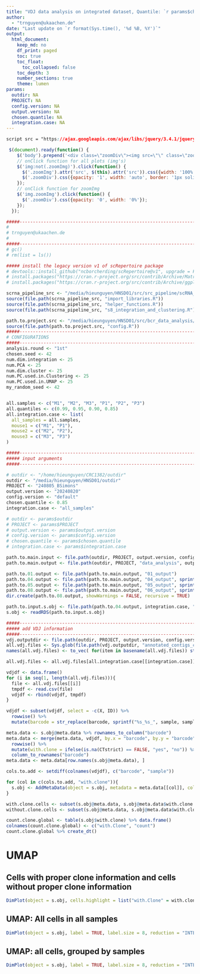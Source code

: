 ```yaml
---
title: "VDJ data analysis on integrated dataset, Quantile: `r params$chosen.quantile`, Integration: `r params$integration.case`"
author:
  - "trnguyen@ukaachen.de"
date: "Last update on `r format(Sys.time(), '%d %B, %Y')`"
output:
  html_document:
    keep_md: no
    df_print: paged
    toc: true
    toc_float:
      toc_collapsed: false
    toc_depth: 3
    number_sections: true
    theme: lumen
params:
  outdir: NA
  PROJECT: NA
  config.version: NA
  output.version: NA
  chosen.quantile: NA
  integration.case: NA
---
```


```css
script src = "https://ajax.googleapis.com/ajax/libs/jquery/3.4.1/jquery.min.js"
```

```js
 $(document).ready(function() {
    $('body').prepend('<div class=\"zoomDiv\"><img src=\"\" class=\"zoomImg\"></div>');
    // onClick function for all plots (img's)
    $('img:not(.zoomImg)').click(function() {
      $('.zoomImg').attr('src', $(this).attr('src')).css({width: '100%'});
      $('.zoomDiv').css({opacity: '1', width: 'auto', border: '1px solid white', borderRadius: '5px', position: 'fixed', top: '50%', left: '50%', marginRight: '-50%', transform: 'translate(-50%, -50%)', boxShadow: '0px 0px 50px #888888', zIndex: '50', overflow: 'auto', maxHeight: '100%'});
    });
    // onClick function for zoomImg
    $('img.zoomImg').click(function() {
      $('.zoomDiv').css({opacity: '0', width: '0%'}); 
    });
  });
```

<style type="text/css">
    div.datatables { height: auto !important;}
</style>

```r
#####----------------------------------------------------------------------#####
#
# trnguyen@ukaachen.de
#
#####----------------------------------------------------------------------#####
# gc()
# rm(list = ls())

##### install the legacy version v1 of scRepertoire package
# devtools::install_github("ncborcherding/scRepertoire@v1", upgrade = FALSE)
# install.packages("https://cran.r-project.org/src/contrib/Archive/Matrix/Matrix_1.5-4.tar.gz", type = "source", repos = NULL)
# install.packages("https://cran.r-project.org/src/contrib/Archive/ggplot2/ggplot2_3.4.4.tar.gz", type = "source", repos = NULL)

scrna_pipeline_src <- "/media/hieunguyen/HNSD01/src/src_pipeline/scRNA_GEX_pipeline/processes_src"
source(file.path(scrna_pipeline_src, "import_libraries.R"))
source(file.path(scrna_pipeline_src, "helper_functions.R"))
source(file.path(scrna_pipeline_src, "s8_integration_and_clustering.R"))

path.to.project.src <- "/media/hieunguyen/HNSD01/src/bcr_data_analysis/240805_data_analysis"
source(file.path(path.to.project.src, "config.R"))
#####----------------------------------------------------------------------#####
# CONFIGURATIONS 
#####----------------------------------------------------------------------#####
analysis.round <- "1st"
chosen.seed <- 42
num.dim.integration <- 25 
num.PCA <- 25
num.dim.cluster <- 25
num.PC.used.in.Clustering <- 25
num.PC.used.in.UMAP <- 25
my_random_seed <- 42


all.samples <- c("M1", "M2", "M3", "P1", "P2", "P3")
all.quantiles <- c(0.99, 0.95, 0.90, 0.85)
all.integration.case <- list(
  all_samples = all.samples,
  mouse1 = c("M1", "P1"),
  mouse2 = c("M2", "P2"),
  mouse3 = c("M3", "P3")
)

#####----------------------------------------------------------------------#####
##### input arguments
#####----------------------------------------------------------------------#####

# outdir <- "/home/hieunguyen/CRC1382/outdir"
outdir <- "/media/hieunguyen/HNSD01/outdir"
PROJECT <- "240805_BSimons"
output.version <- "20240820"
config.version <- "default"
chosen.quantile <- 0.85
integration.case <- "all_samples"

# outdir <- params$outdir
# PROJECT <- params$PROJECT
# output.version <- params$output.version
# config.version <- params$config.version
# chosen.quantile <- params$chosen.quantile
# integration.case <- params$integration.case

path.to.main.input <- file.path(outdir, PROJECT, output.version, config.version)
path.to.main.output <- file.path(outdir, PROJECT, "data_analysis", output.version, config.version)

path.to.01.output <- file.path(path.to.main.output, "01_output")
path.to.04.output <- file.path(path.to.main.output, "04_output", sprintf("quantile_%s", chosen.quantile))
path.to.05.output <- file.path(path.to.main.output, "05_output", sprintf("quantile_%s", chosen.quantile), integration.case)
path.to.08.output <- file.path(path.to.main.output, "06_output", sprintf("quantile_%s", chosen.quantile), integration.case)
dir.create(path.to.08.output, showWarnings = FALSE, recursive = TRUE)

path.to.input.s.obj <- file.path(path.to.04.output, integration.case, "s8_output", sprintf("%s.output.s8.rds", PROJECT))
s.obj <- readRDS(path.to.input.s.obj)
```


```r

#####----------------------------------------------------------------------#####
##### add VDJ information
#####----------------------------------------------------------------------#####
vdj.outputdir <- file.path(outdir, PROJECT, output.version, config.version, "VDJ_output")
all.vdj.files <- Sys.glob(file.path(vdj.outputdir, "annotated_contigs_clonaltype_*.csv"))
names(all.vdj.files) <- to_vec( for(item in basename(all.vdj.files)) str_replace(str_replace(item, "annotated_contigs_clonaltype_", ""), ".csv", ""))

all.vdj.files <- all.vdj.files[all.integration.case[[integration.case]]]

vdjdf <- data.frame()
for (i in seq(1, length(all.vdj.files))){
  file <- all.vdj.files[[i]]
  tmpdf <- read.csv(file)
  vdjdf <- rbind(vdjdf, tmpdf)
}

vdjdf <- subset(vdjdf, select = -c(X, ID)) %>%
  rowwise() %>%
  mutate(barcode = str_replace(barcode, sprintf("%s_%s_", sample, sample), sprintf("%s_", sample)))

meta.data <- s.obj@meta.data %>% rownames_to_column("barcode")
meta.data <- merge(meta.data, vdjdf, by.x = "barcode", by.y = "barcode", all.x = TRUE) %>%
  rowwise() %>%
  mutate(with.clone = ifelse(is.na(CTstrict) == FALSE, "yes", "no")) %>%
  column_to_rownames("barcode")
meta.data <- meta.data[row.names(s.obj@meta.data), ]

cols.to.add <- setdiff(colnames(vdjdf), c("barcode", "sample"))

for (col in c(cols.to.add, "with.clone")){
  s.obj <- AddMetaData(object = s.obj, metadata = meta.data[[col]], col.name = col)
}

with.clone.cells <- subset(s.obj@meta.data, s.obj@meta.data$with.clone == "yes") %>% row.names()
without.clone.cells <- subset(s.obj@meta.data, s.obj@meta.data$with.clone == "no") %>% row.names()

```


```r
count.clone.global <- table(s.obj$with.clone) %>% data.frame()
colnames(count.clone.global) <- c("with.Clone", "count")
count.clone.global %>% create_dt()
```

# UMAP

## Cells with proper clone information and cells without proper clone information
```r
DimPlot(object = s.obj, cells.highlight = list("with.Clone" = with.clone.cells, "without.Clone" = without.clone.cells), label = TRUE, label.size = 8, reduction = "INTE_UMAP")
```

## UMAP: All cells in all samples
```r
DimPlot(object = s.obj, label = TRUE, label.size = 8, reduction = "INTE_UMAP", label.box = TRUE)
```

## UMAP: all cells, grouped by samples
```r
DimPlot(object = s.obj, label = TRUE, label.size = 8, reduction = "INTE_UMAP", label.box = TRUE, group.by = "name")
```


```r

```